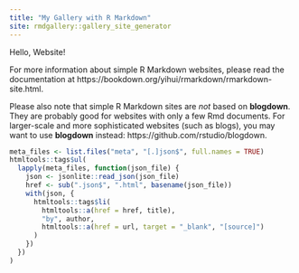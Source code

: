 ```yaml
---
title: "My Gallery with R Markdown"
site: rmdgallery::gallery_site_generator
---
```


Hello, Website!

For more information about simple R Markdown websites, please read the documentation at https://bookdown.org/yihui/rmarkdown/rmarkdown-site.html.

Please also note that simple R Markdown sites are _not_ based on **blogdown**. They are probably good for websites with only a few Rmd documents. For larger-scale and more sophisticated websites (such as blogs), you may want to use **blogdown** instead: https://github.com/rstudio/blogdown.

```r
meta_files <- list.files("meta", "[.]json$", full.names = TRUE)
htmltools::tags$ul(
  lapply(meta_files, function(json_file) {
    json <- jsonlite::read_json(json_file)
    href <- sub(".json$", ".html", basename(json_file))
    with(json, {
      htmltools::tags$li(
        htmltools::a(href = href, title),
        "by", author, 
        htmltools::a(href = url, target = "_blank", "[source]")
      )
    })
  })
)
```

